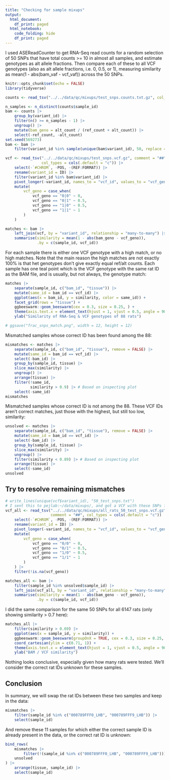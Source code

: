 ```yaml
---
title: "Checking for sample mixups"
output:
  html_document:
    df_print: paged
  html_notebook:
    code_folding: hide
    df_print: paged
---
```


I used ASEReadCounter to get RNA-Seq read counts for a random selection of 50 SNPs that have total counts >= 10 in almost all samples, and estimate genotypes as alt allele fractions. Then compare each of these to all VCF genotypes (also as alt allele fractions, i.e. 0, 0.5, or 1), measuring similarity as mean(1 - abs(bam_vaf - vcf_vaf)) across the 50 SNPs.

```r
knitr::opts_chunk$set(echo = FALSE)
library(tidyverse)
```

```r
counts <- read_tsv("../../data/qc/mixups/test_snps.counts.txt.gz", col_types = "ccii")

n_samples <- n_distinct(counts$sample_id)
bam <- counts |>
    group_by(variant_id) |>
    filter(n() >= n_samples - 1) |>
    ungroup() |>
    mutate(bam_geno = alt_count / (ref_count + alt_count)) |>
    select(-ref_count, -alt_count)
set.seed(569273)
bam <- bam |>
    filter(variant_id %in% sample(unique(bam$variant_id), 50, replace = FALSE))

vcf <- read_tsv("../../data/qc/mixups/test_snps.vcf.gz", comment = "##",
                col_types = cols(.default = "c")) |>
    select(-`#CHROM`, -POS, -(REF:FORMAT)) |>
    rename(variant_id = ID) |>
    filter(variant_id %in% bam$variant_id) |>
    pivot_longer(-variant_id, names_to = "vcf_id", values_to = "vcf_geno") |>
    mutate(
        vcf_geno = case_when(
            vcf_geno == "0|0" ~ 0,
            vcf_geno == "0|1" ~ 0.5,
            vcf_geno == "1|0" ~ 0.5,
            vcf_geno == "1|1" ~ 1
        )
    )
```

```r
matches <- bam |>
    left_join(vcf, by = "variant_id", relationship = "many-to-many") |>
    summarise(similarity = mean(1 - abs(bam_geno - vcf_geno)),
              .by = c(sample_id, vcf_id))
```

For each sample there is either one VCF genotype with a high match, or no high matches. Note that the main reason the high matches are not exactly 100% is that het genotypes don't give exactly equal ref/alt counts. Each sample has one teal point which is the VCF genotype with the same rat ID as the BAM file, and is usually, but not always, the genotype match:

```r
matches |>
    separate(sample_id, c("bam_id", "tissue")) |>
    mutate(same_id = bam_id == vcf_id) |>
    ggplot(aes(x = bam_id, y = similarity, color = same_id)) +
    facet_grid(rows = "tissue") +
    ggbeeswarm::geom_beeswarm(cex = 0.3, size = 0.25, ) +
    theme(axis.text.x = element_text(hjust = 1, vjust = 0.5, angle = 90)) +
    ylab("Similarity of RNA-Seq & VCF genotypes of 88 rats")

# ggsave("frac_snps_match.png", width = 12, height = 12)
```

Mismatched samples whose correct ID has been found among the 88:

```r
mismatches <- matches |>
    separate(sample_id, c("bam_id", "tissue"), remove = FALSE) |>
    mutate(same_id = bam_id == vcf_id) |>
    select(-bam_id) |>
    group_by(sample_id, tissue) |>
    slice_max(similarity) |>
    ungroup() |>
    arrange(tissue) |>
    filter(!same_id,
           similarity > 0.9) |> # Based on inspecting plot
    select(-same_id)
mismatches
```

Mismatched samples whose correct ID is not among the 88. These VCF IDs aren't correct matches, just those with the highest, but still too low, similarity:

```r
unsolved <- matches |>
    separate(sample_id, c("bam_id", "tissue"), remove = FALSE) |>
    mutate(same_id = bam_id == vcf_id) |>
    select(-bam_id) |>
    group_by(sample_id, tissue) |>
    slice_max(similarity) |>
    ungroup() |>
    filter(similarity < 0.89) |> # Based on inspecting plot
    arrange(tissue) |>
    select(-same_id)
unsolved
```

## Try to resolve remaining mismatches

```r
# write_lines(unique(vcf$variant_id), "50_test_snps.txt")
# I sent this to pejlab:~/data/mixups/, and got a VCF with these SNPs for all 6000+ rats.
vcf_all <- read_tsv("../../data/qc/mixups/all_rats_50_test_snps.vcf.gz",
                    comment = "##", col_types = cols(.default = "c")) |>
    select(-`#CHROM`, -POS, -(REF:FORMAT)) |>
    rename(variant_id = ID) |>
    pivot_longer(-variant_id, names_to = "vcf_id", values_to = "vcf_geno") |>
    mutate(
        vcf_geno = case_when(
            vcf_geno == "0/0" ~ 0,
            vcf_geno == "0/1" ~ 0.5,
            vcf_geno == "1/0" ~ 0.5,
            vcf_geno == "1/1" ~ 1
        )
    ) |>
    filter(!is.na(vcf_geno))

matches_all <- bam |>
    filter(sample_id %in% unsolved$sample_id) |>
    left_join(vcf_all, by = "variant_id", relationship = "many-to-many") |>
    summarise(similarity = mean(1 - abs(bam_geno - vcf_geno)),
              .by = c(sample_id, vcf_id))
```

I did the same comparison for the same 50 SNPs for all 6147 rats (only showing similarity > 0.7 here):

```r
matches_all |>
    filter(similarity > 0.69) |>
    ggplot(aes(x = sample_id, y = similarity)) +
    ggbeeswarm::geom_beeswarm(groupOnX = TRUE, cex = 0.3, size = 0.25, ) +
    coord_cartesian(ylim = c(0.71, 1)) +
    theme(axis.text.x = element_text(hjust = 1, vjust = 0.5, angle = 90)) +
    ylab("BAM / VCF similarity")
```

Nothing looks conclusive, especially given how many rats were tested. We'll consider the correct rat IDs unknown for these samples.

## Conclusion

In summary, we will swap the rat IDs between these two samples and keep in the data:

```r
mismatches |>
    filter(sample_id %in% c("000789FFF0_LHB", "000789FFF9_LHB")) |>
    select(sample_id)
```

And remove these 11 samples for which either the correct sample ID is already present in the data, or the correct rat ID is unknown:

```r
bind_rows(
    mismatches |>
        filter(!(sample_id %in% c("000789FFF0_LHB", "000789FFF9_LHB"))),
    unsolved
) |>
    arrange(tissue, sample_id) |>
    select(sample_id)
```

